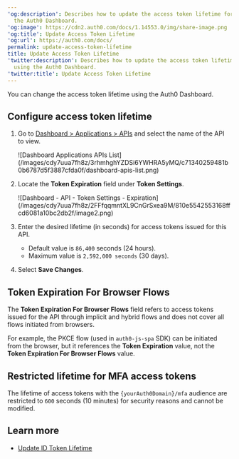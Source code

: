---
'og:description': Describes how to update the access token lifetime for an API using
  the Auth0 Dashboard.
'og:image': https://cdn2.auth0.com/docs/1.14553.0/img/share-image.png
'og:title': Update Access Token Lifetime
'og:url': https://auth0.com/docs/
permalink: update-access-token-lifetime
title: Update Access Token Lifetime
'twitter:description': Describes how to update the access token lifetime for an API
  using the Auth0 Dashboard.
'twitter:title': Update Access Token Lifetime
---
You can change the <Tooltip tip="Access Token: Authorization credential, in the form of an opaque string or JWT, used to access an API." cta="View Glossary" href="/docs/glossary?term=access+token">access token</Tooltip> lifetime using the <Tooltip tip="Access Token: Authorization credential, in the form of an opaque string or JWT, used to access an API." cta="View Glossary" href="/docs/glossary?term=Auth0+Dashboard">Auth0 Dashboard</Tooltip>.

## Configure access token lifetime

1. Go to [Dashboard > Applications > APIs](https://manage.auth0.com/#/apis) and select the name of the API to view.

   <Frame>![Dashboard Applications APIs List](/images/cdy7uua7fh8z/3rhmhghYZDSi6YWHRA5yMQ/c71340259481b0b6787d5f3887cfda0f/dashboard-apis-list.png)</Frame>
2. Locate the **Token Expiration** field under **Token Settings**.

   <Frame>![Dashboard - API - Token Settings - Expiration](/images/cdy7uua7fh8z/2FFfqqmntXL9CnGrSxea9M/810e5542553168ffcd6081a10bc2db2f/image2.png)</Frame>
3. Enter the desired lifetime (in seconds) for access tokens issued for this API.

   * Default value is `86,400` seconds (24 hours).
   * Maximum value is `2,592,000 seconds` (30 days).
4. Select **Save Changes**.

## Token Expiration For Browser Flows

The **Token Expiration For Browser Flows** field refers to access tokens issued for the API through implicit and hybrid flows and does not cover all flows initiated from browsers.

For example, the PKCE flow (used in `auth0-js-spa` SDK) can be initiated from the browser, but it references the **Token Expiration** value, not the **Token Expiration For Browser Flows** value.

## Restricted lifetime for MFA access tokens

The lifetime of access tokens with the `{yourAuth0Domain}/mfa` <Tooltip tip="Audience: Unique identifier of the audience for an issued token. Named aud in a token, its value contains the ID of either an application (Client ID) for an ID Token or an API (API Identifier) for an Access Token." cta="View Glossary" href="/docs/glossary?term=audience">audience</Tooltip> are restricted to `600` seconds (10 minutes) for security reasons and cannot be modified.

## Learn more

* [Update ID Token Lifetime](/docs/secure/tokens/id-tokens/update-id-token-lifetime)